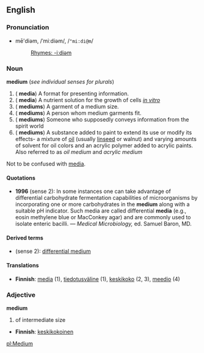 ==English==
===Pronunciation===
*mē'diəm, /ˈmiːdiəm/, /<tt>"mi:di@m</tt>/
*:[[Rhymes:English:-iːdiəm|Rhymes: -iːdiəm]]

===Noun===
'''medium''' (''see individual senses for plurals'')

#({{p}} '''media''') A format for presenting information.
#({{p}} '''media''') A nutrient solution for the growth of cells ''[[in vitro]]''
#({{p}} '''mediums''') A garment of a medium size.
#({{p}} '''mediums''') A person whom medium garments fit.
#({{p}} '''mediums''') Someone who supposedly conveys information from the spirit world
#({{p}} '''mediums''') A substance added to paint to extend its use or modify its effects- a mixture of [[oil]] (usually [[linseed]] or walnut) and varying amounts of solvent for oil colors and an acrylic polymer added to acrylic paints.  Also referred to as ''oil medium'' and ''acrylic medium''   

Not to be confused with [[media]].

====Quotations====
* '''1996''' (sense 2): In some instances one can take advantage of differential carbohydrate fermentation capabilities of microorganisms by incorporating one or more carbohydrates in the '''medium''' along with a suitable pH indicator. Such media are called differential '''media''' (e.g., eosin methylene blue or MacConkey agar) and are commonly used to isolate enteric bacilli. &mdash; ''Medical Microbiology,'' ed. Samuel Baron, MD.

====Derived terms====
* (sense 2): [[differential medium]]

====Translations====
*'''Finnish''': [[media]] (1), [[tiedotusväline]] (1), [[keskikoko]] (2, 3), [[meedio]] (4)

===Adjective===
'''medium'''
#of intermediate size

*'''Finnish''': [[keskikokoinen]]

[[pl:Medium]]